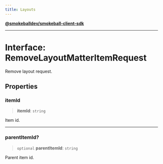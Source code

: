 ```yaml
---
title: Layouts
---
```

[**@smokeballdev/smokeball-client-sdk**](./../../../../README)

***

# Interface: RemoveLayoutMatterItemRequest

Remove layout request.

## Properties

### itemId

> **itemId**: `string`

Item id.

***

### parentItemId?

> `optional` **parentItemId**: `string`

Parent item id.

